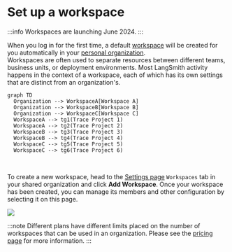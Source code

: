 # Set up a workspace

:::info
Workspaces are launching June 2024.
:::

When you log in for the first time, a default [workspace](../../concepts/admin/admin.mdx#workspaces) will be created for you automatically in your [personal organization](./create_organization#personal-vs-shared-organizations).  
Workspaces are often used to separate resources between different teams, business units, or deployment environments. Most LangSmith activity happens in the context of a workspace, each of which has its own settings that are distinct from an organization's.<br />

```mermaid
graph TD
  Organization --> WorkspaceA[Workspace A]
  Organization --> WorkspaceB[Workspace B]
  Organization --> WorkspaceC[Workspace C]
  WorkspaceA --> tg1(Trace Project 1)
  WorkspaceA --> tg2(Trace Project 2)
  WorkspaceB --> tg3(Trace Project 3)
  WorkspaceB --> tg4(Trace Project 4)
  WorkspaceC --> tg5(Trace Project 5)
  WorkspaceC --> tg6(Trace Project 6)
```

<br />

To create a new workspace, head to the [Settings page](https://smith.langchain.com/settings) `Workspaces` tab in your shared organization and click **Add Workspace**.
Once your workspace has been created, you can manage its members and other configuration by selecting it on this page.

![](../static/create_workspace.png)

:::note
Different plans have different limits placed on the number of workspaces that can be used in an organization.
Please see the [pricing page](../../pricing) for more information.
:::
